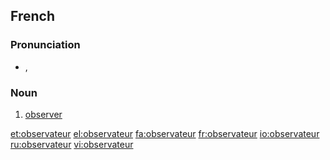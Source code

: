 ==French==

===Pronunciation===
* {{IPA|/ɔp.sɛʁ.va.tœʁ/|lang=fr}}, {{SAMPA|/Op.sER.va.t9R/}}

===Noun===
{{fr-noun|m|f=observatrice}}

# [[observer]]

[[et:observateur]]
[[el:observateur]]
[[fa:observateur]]
[[fr:observateur]]
[[io:observateur]]
[[ru:observateur]]
[[vi:observateur]]